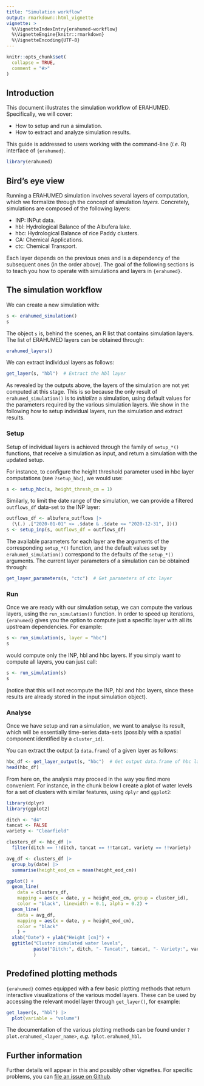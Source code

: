 ```yaml
---
title: "Simulation workflow"
output: rmarkdown::html_vignette
vignette: >
  %\VignetteIndexEntry{erahumed-workflow}
  %\VignetteEngine{knitr::rmarkdown}
  %\VignetteEncoding{UTF-8}
---
```


```r
knitr::opts_chunk$set(
  collapse = TRUE,
  comment = "#>"
)
```

## Introduction

This document illustrates the simulation workflow of ERAHUMED. Specifically, we 
will cover:

* How to setup and run a simulation.
* How to extract and analyze simulation results.

This guide is addressed to users working with the command-line (*i.e.* R) 
interface of `{erahumed}`.

```r
library(erahumed)
```

## Bird's eye view

Running a ERAHUMED simulation involves several layers of computation, which we 
formalize through the concept of simulation *layers*. Concretely, simulations
are composed of the following layers:

* INP: INPut data.
* hbl: Hydrological Balance of the Albufera lake.
* hbc: Hydrological Balance of rice Paddy clusters.
* CA: Chemical Applications. 
* ctc: Chemical Transport.

Each layer depends on the previous ones and is a dependency of the subsequent
ones (in the order above). The goal of the following sections is to teach you
how to operate with simulations and layers in `{erahumed}`.

## The simulation workflow

We can create a new simulation with:

```r
s <- erahumed_simulation()
s
```

The object `s` is, behind the scenes, an R list that contains simulation layers.
The list of ERAHUMED layers can be obtained through:

```r
erahumed_layers()
```

We can extract individual layers as follows:

```r
get_layer(s, "hbl")  # Extract the hbl layer
```

As revealed by the outputs above, the layers of the simulation are not yet 
computed at this stage. This is so because the only result of 
`erahumed_simulation()` is to *initialize* a simulation, using default values
for the parameters required by the various simulation layers. We show in the
following how to setup individual layers, run the simulation and extract 
results.

### Setup

Setup of individual layers is achieved through the family of `setup_*()` 
functions, that receive a simulation as input, and return a simulation with the 
updated setup. 

For instance, to configure the height threshold parameter used in hbc layer 
computations (see `?setup_hbc`), we would use:

```r
s <- setup_hbc(s, height_thresh_cm = 1) 
```

Similarly, to limit the date range of the simulation, we can provide a filtered  
`outflows_df` data-set to the INP layer:

```r
outflows_df <- albufera_outflows |>
  (\(.) .["2020-01-01" <= .$date & .$date <= "2020-12-31", ])()
s <- setup_inp(s, outflows_df = outflows_df)
```

The available parameters for each layer are the arguments of the corresponding
`setup_*()` function, and the default values set by `erahumed_simulation()` 
correspond to the defaults of the `setup_*()` arguments. The current layer 
parameters of a simulation can be obtained through:

```r
get_layer_parameters(s, "ctc")  # Get parameters of ctc layer
```

### Run

Once we are ready with our simulation setup, we can compute the various layers,
using the `run_simulation()` function. In order to speed up iterations,  
`{erahumed}` gives you the option to compute just a specific layer with all its 
upstream dependencies. For example:

```r
s <- run_simulation(s, layer = "hbc")
s
```

would compute only the INP, hbl and hbc layers. If you simply want to compute 
all layers, you can just call:

```r
s <- run_simulation(s)
s
```
(notice that this will not recompute the INP, hbl and hbc layers, since these 
results are already stored in the input simulation object).

### Analyse

Once we have setup and ran a simulation, we want to analyse its result, which 
will be essentially time-series data-sets (possibly with a spatial component
identified by a `cluster_id`).

You can extract the output (a `data.frame`) of a given layer as follows:

```r
hbc_df <- get_layer_output(s, "hbc")  # Get output data.frame of hbc layer
head(hbc_df)
```

From here on, the analysis may proceed in the way you find more convenient. 
For instance, in the chunk below I create a plot of water levels for a set of 
clusters with similar features, using `dplyr` and `ggplot2`:

```r
library(dplyr)
library(ggplot2)

ditch <- "d4"
tancat <- FALSE
variety <- "Clearfield"

clusters_df <- hbc_df |>
  filter(ditch == !!ditch, tancat == !!tancat, variety == !!variety)

avg_df <- clusters_df |>
  group_by(date) |>
  summarise(height_eod_cm = mean(height_eod_cm))

ggplot() +
  geom_line(
    data = clusters_df,
    mapping = aes(x = date, y = height_eod_cm, group = cluster_id),
    color = "black", linewidth = 0.1, alpha = 0.2) +
  geom_line(
    data = avg_df, 
    mapping = aes(x = date, y = height_eod_cm),
    color = "black"
    ) +
  xlab("Date") + ylab("Height [cm]") + 
  ggtitle("Cluster simulated water levels",
          paste("Ditch:", ditch, "- Tancat:", tancat, "- Variety:", variety)
          )
```

## Predefined plotting methods

`{erahumed}` comes equipped with a few basic plotting methods that return 
interactive visualizations of the various model layers. These can be used by 
accessing the relevant model layer through `get_layer()`, for example:

```r
get_layer(s, "hbl") |>
  plot(variable = "volume")

```

The documentation of the various plotting methods can be found under 
`?plot.erahumed_<layer_name>`, *e.g.* `?plot.erahumed_hbl`.

## Further information

Further details will appear in this and possibly other vignettes. For 
specific problems, you can [file an issue on Github](https://github.com/erahumed/erahumed/issues).
